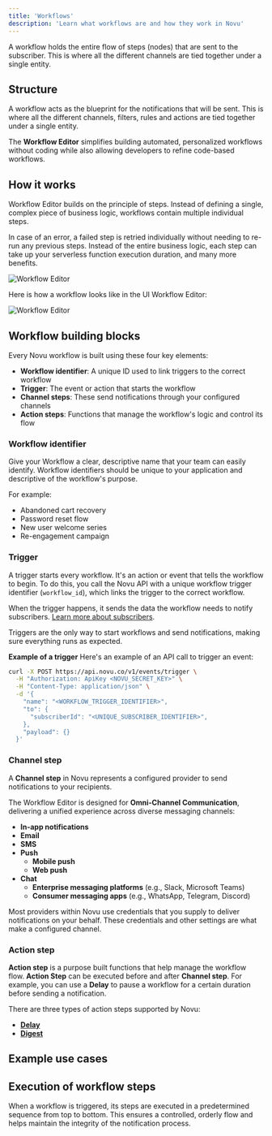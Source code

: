 ```yaml
---
title: 'Workflows'
description: 'Learn what workflows are and how they work in Novu'
---
```


A workflow holds the entire flow of steps (nodes) that are sent to the subscriber. This is where all the different channels are tied together under a single entity.

## Structure

A workflow acts as the blueprint for the notifications that will be sent. This is where all the different channels, filters, rules and actions are tied together under a single entity.

The **Workflow Editor** simplifies building automated, personalized workflows without coding while also allowing developers to refine code-based workflows.

## How it works

Workflow Editor builds on the principle of steps. Instead of defining a single, complex piece of business logic, workflows contain multiple individual steps.

In case of an error, a failed step is retried individually without needing to re-run any previous steps. Instead of the entire business logic, each step can take up your serverless function execution duration, and many more benefits.

<img
  src="/workflow/media-assets/how-it-works.png"
  alt="Workflow Editor"
  className="rounded-lg border"
/>

Here is how a workflow looks like in the UI Workflow Editor:

<img
  src="/workflow/media-assets/workflow-editor.png"
  alt="Workflow Editor"
  className="rounded-lg border"
/>

## Workflow building blocks

Every Novu workflow is built using these four key elements:

- **Workflow identifier**: A unique ID used to link triggers to the correct workflow
- **Trigger**: The event or action that starts the workflow
- **Channel steps**: These send notifications through your configured channels
- **Action steps**: Functions that manage the workflow's logic and control its flow

### Workflow identifier

Give your Workflow a clear, descriptive name that your team can easily identify.
Workflow identifiers should be unique to your application and descriptive of the workflow's purpose.

For example:

- Abandoned cart recovery
- Password reset flow
- New user welcome series
- Re-engagement campaign

### Trigger

A trigger starts every workflow. It's an action or event that tells the workflow to begin. To do this, you call the Novu API with a unique workflow trigger identifier (`workflow_id`), which links the trigger to the correct workflow.

When the trigger happens, it sends the data the workflow needs to notify subscribers. [Learn more about subscribers](/platform/concepts/subscribers).

Triggers are the only way to start workflows and send notifications, making sure everything runs as expected.

**Example of a trigger**
Here's an example of an API call to trigger an event:

```bash
curl -X POST https://api.novu.co/v1/events/trigger \
  -H "Authorization: ApiKey <NOVU_SECRET_KEY>" \
  -H "Content-Type: application/json" \
  -d '{
    "name": "<WORKFLOW_TRIGGER_IDENTIFIER>",
    "to": {
      "subscriberId": "<UNIQUE_SUBSCRIBER_IDENTIFIER>",
    },
    "payload": {}
  }'
```

### Channel step

A **Channel step** in Novu represents a configured provider to send notifications to your recipients.

The Workflow Editor is designed for **Omni-Channel Communication**, delivering a unified experience across diverse messaging channels:

- **In-app notifications**
- **Email**
- **SMS**
- **Push**
  - **Mobile push**
  - **Web push**
- **Chat**
  - **Enterprise messaging platforms** (e.g., Slack, Microsoft Teams)
  - **Consumer messaging apps** (e.g., WhatsApp, Telegram, Discord)

Most providers within Novu use credentials that you supply to deliver notifications on your behalf. These credentials and other settings are what make a configured channel.

### Action step

**Action step** is a purpose built functions that help manage the workflow flow. **Action Step** can be executed before and after **Channel step**.
For example, you can use a **Delay** to pause a workflow for a certain duration before sending a notification.

There are three types of action steps supported by Novu:

- **[Delay](/platform/workflow/delay)**
- **[Digest](/platform/workflow/digest)**

## Example use cases

<Cards>
  <Card
    title="Order or transaction updates"
    description="Notifications for orders, shipping, or subscription statuses"
  />
  <Card title="User onboarding" description="Welcome emails, follow-up emails, and more" />
  <Card title="User engagement" description="Re-engagement campaigns, follow-up emails, and more" />
  <Card
    title="Product updates"
    description="Notifications for product updates, new features, and more"
  />
  <Card
    title="Abandoned cart recovery"
    description="Notifications for abandoned carts and follow-up emails"
  />
  <Card
    title="Password reset"
    description="Notifications for password resets and follow-up emails"
  />
  <Card
    title="Administrative actions"
    description="Notifications for administrative actions like account deletions and more"
  />
  <Card title="System errors and alerts" description="Notifications for system errors and alerts" />
</Cards>

## Execution of workflow steps

When a workflow is triggered, its steps are executed in a predetermined sequence from top to bottom. This ensures a controlled, orderly flow and helps maintain the integrity of the notification process.
